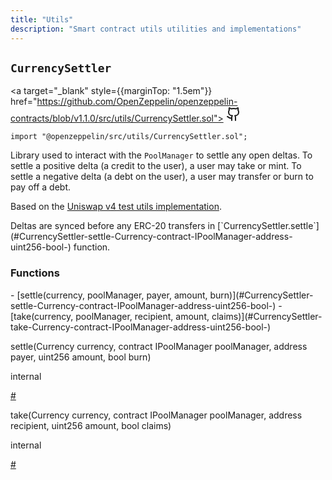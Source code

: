 ```yaml
---
title: "Utils"
description: "Smart contract utils utilities and implementations"
---
```


<a id="CurrencySettler"></a>

<div style={{marginTop: "4em"}} className="w-full flex flex-row items-center justify-between">

## `CurrencySettler` 

<a target="_blank" style={{marginTop: "1.5em"}} href="https://github.com/OpenZeppelin/openzeppelin-contracts/blob/v1.1.0/src/utils/CurrencySettler.sol">
<svg xmlns="http://www.w3.org/2000/svg" width="24" height="24" viewBox="0 0 24 24" fill="none" stroke="currentColor" stroke-width="2" stroke-linecap="round" stroke-linejoin="round" class="lucide lucide-github-icon lucide-github"><path d="M15 22v-4a4.8 4.8 0 0 0-1-3.5c3 0 6-2 6-5.5.08-1.25-.27-2.48-1-3.5.28-1.15.28-2.35 0-3.5 0 0-1 0-3 1.5-2.64-.5-5.36-.5-8 0C6 2 5 2 5 2c-.3 1.15-.3 2.35 0 3.5A5.403 5.403 0 0 0 4 9c0 3.5 3 5.5 6 5.5-.39.49-.68 1.05-.85 1.65-.17.6-.22 1.23-.15 1.85v4"/><path d="M9 18c-4.51 2-5-2-7-2"/></svg>
</a>

</div>

```solidity
import "@openzeppelin/src/utils/CurrencySettler.sol";
```

Library used to interact with the `PoolManager` to settle any open deltas.
To settle a positive delta (a credit to the user), a user may take or mint.
To settle a negative delta (a debt on the user), a user may transfer or burn to pay off a debt.

Based on the [Uniswap v4 test utils implementation](https://github.com/Uniswap/v4-core/blob/main/test/utils/CurrencySettler.sol).

<Callout>
Deltas are synced before any ERC-20 transfers in [`CurrencySettler.settle`](#CurrencySettler-settle-Currency-contract-IPoolManager-address-uint256-bool-) function.
</Callout>

<div className="bg-secondary p-4 rounded-md mb-6">
<h3 style={{ marginTop: "0"}}>Functions</h3>
<div className="font-mono">
- [settle(currency, poolManager, payer, amount, burn)](#CurrencySettler-settle-Currency-contract-IPoolManager-address-uint256-bool-)
- [take(currency, poolManager, recipient, amount, claims)](#CurrencySettler-take-Currency-contract-IPoolManager-address-uint256-bool-)
</div>
</div>

<a id="CurrencySettler-settle-Currency-contract-IPoolManager-address-uint256-bool-"></a>

<div className="border rounded-md mb-4">
<div className="bg-secondary flex w-full justify-between px-4">
<p className="font-bold text-sm font-mono">settle(Currency currency, contract IPoolManager poolManager, address payer, uint256 amount, bool burn)</p>
<div className="flex flex-row items-center gap-2">
<p className="font-light text-sm">internal</p>
<a className="peer" data-card href="CurrencySettler-settle-Currency-contract-IPoolManager-address-uint256-bool-">#</a>
</div>
</div>
<div className="px-4">

</div>
</div>

<a id="CurrencySettler-take-Currency-contract-IPoolManager-address-uint256-bool-"></a>

<div className="border rounded-md mb-4">
<div className="bg-secondary flex w-full justify-between px-4">
<p className="font-bold text-sm font-mono">take(Currency currency, contract IPoolManager poolManager, address recipient, uint256 amount, bool claims)</p>
<div className="flex flex-row items-center gap-2">
<p className="font-light text-sm">internal</p>
<a className="peer" data-card href="CurrencySettler-take-Currency-contract-IPoolManager-address-uint256-bool-">#</a>
</div>
</div>
<div className="px-4">

</div>
</div>

